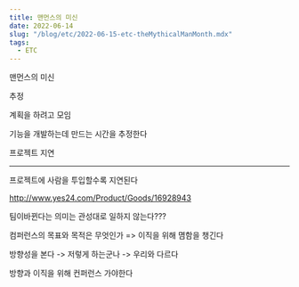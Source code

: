 ```yaml
---
title: 맨먼스의 미신
date: 2022-06-14
slug: "/blog/etc/2022-06-15-etc-theMythicalManMonth.mdx"
tags:
  - ETC
---
```



맨먼스의 미신 

추정

계획을 하려고 모임

기능을 개발하는데 만드는 시간을 추정한다

프로젝트 지연



---

프로젝트에 사람을 투입할수록 지연된다


http://www.yes24.com/Product/Goods/16928943



팀이바뀐다는 의미는 관성대로 일하지 않는다???



컴퍼런스의 목표와 목적은 무엇인가 => 이직을 위해 몀함을 챙긴다

방향성을 본다 -> 저렇게 하는군나 ->  우리와 다르다

방향과 이직을 위해 컨퍼런스 가야한다





